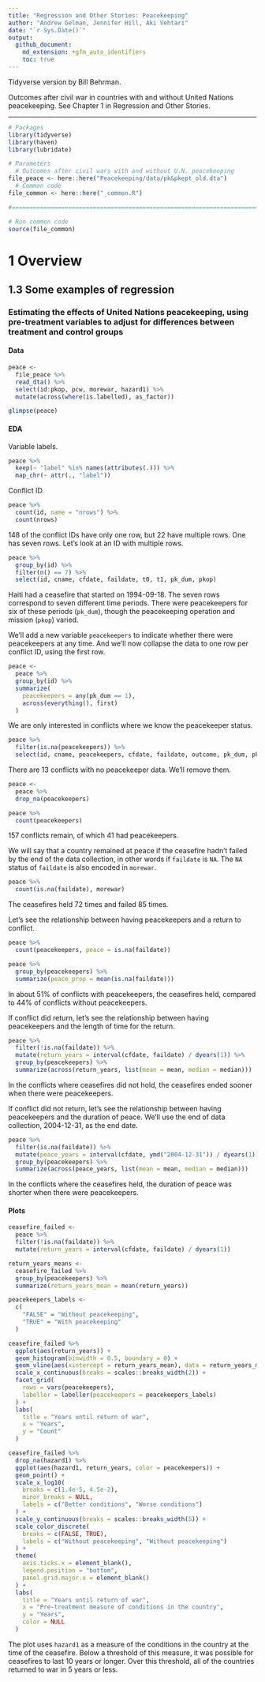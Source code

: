 ```yaml
---
title: "Regression and Other Stories: Peacekeeping"
author: "Andrew Gelman, Jennifer Hill, Aki Vehtari"
date: "`r Sys.Date()`"
output:
  github_document:
    md_extension: +gfm_auto_identifiers
    toc: true
---
```

Tidyverse version by Bill Behrman.

Outcomes after civil war in countries with and without United
Nations peacekeeping. See Chapter 1 in Regression and Other
Stories.

-------------

```r
# Packages
library(tidyverse)
library(haven)
library(lubridate)

# Parameters
  # Outcomes after civil wars with and without U.N. peacekeeping
file_peace <- here::here("Peacekeeping/data/pk&pkept_old.dta")
  # Common code
file_common <- here::here("_common.R")

#===============================================================================

# Run common code
source(file_common)
```

# 1 Overview

## 1.3 Some examples of regression

### Estimating the effects of United Nations peacekeeping, using pre-treatment variables to adjust for differences between treatment and control groups

#### Data

```r
peace <- 
  file_peace %>% 
  read_dta() %>% 
  select(id:pkop, pcw, morewar, hazard1) %>% 
  mutate(across(where(is.labelled), as_factor))

glimpse(peace)
```

#### EDA

Variable labels.

```r
peace %>% 
  keep(~ "label" %in% names(attributes(.))) %>% 
  map_chr(~ attr(., "label"))
```

Conflict ID.

```r
peace %>% 
  count(id, name = "nrows") %>% 
  count(nrows)
```

148 of the conflict IDs have only one row, but 22 have multiple rows. One has seven rows. Let's look at an ID with multiple rows.

```r
peace %>% 
  group_by(id) %>% 
  filter(n() == 7) %>% 
  select(id, cname, cfdate, faildate, t0, t1, pk_dum, pkop)
```

Haiti had a ceasefire that started on 1994-09-18. The seven rows correspond to seven different time periods. There were peacekeepers for six of these periods (`pk_dum`), though the peacekeeping operation and mission (`pkop`) varied.

We'll add a new variable `peacekeepers` to indicate whether there were peacekeepers at any time. And we'll now collapse the data to one row per conflict ID, using the first row. 

```r
peace <- 
  peace %>% 
  group_by(id) %>% 
  summarize(
    peacekeepers = any(pk_dum == 1),
    across(everything(), first)
  )
```

We are only interested in conflicts where we know the peacekeeper status.

```r
peace %>% 
  filter(is.na(peacekeepers)) %>% 
  select(id, cname, peacekeepers, cfdate, faildate, outcome, pk_dum, pkop)
```

There are 13 conflicts with no peacekeeper data. We'll remove them.

```r
peace <- 
  peace %>% 
  drop_na(peacekeepers)

peace %>% 
  count(peacekeepers)
```

157 conflicts remain, of which 41 had peacekeepers.

We will say that a country remained at peace if the ceasefire hadn't failed by the end of the data collection, in other words if `faildate` is `NA`. The `NA` status of `faildate` is also encoded in `morewar`.

```r
peace %>% 
  count(is.na(faildate), morewar)
```

The ceasefires held 72 times and failed 85 times.

Let's see the relationship between having peacekeepers and a return to conflict.

```r
peace %>% 
  count(peacekeepers, peace = is.na(faildate))

peace %>% 
  group_by(peacekeepers) %>% 
  summarize(peace_prop = mean(is.na(faildate)))
```

In about 51% of conflicts with peacekeepers, the ceasefires held, compared to 44% of conflicts without peacekeepers.

If conflict did return, let's see the relationship between having peacekeepers and the length of time for the return.

```r
peace %>% 
  filter(!is.na(faildate)) %>% 
  mutate(return_years = interval(cfdate, faildate) / dyears(1)) %>% 
  group_by(peacekeepers) %>% 
  summarize(across(return_years, list(mean = mean, median = median)))
```

In the conflicts where ceasefires did not hold, the ceasefires ended sooner when there were peacekeepers.

If conflict did not return, let's see the relationship between having peacekeepers and the duration of peace. We'll use the end of data collection, 2004-12-31, as the end date.

```r
peace %>% 
  filter(is.na(faildate)) %>% 
  mutate(peace_years = interval(cfdate, ymd("2004-12-31")) / dyears(1)) %>% 
  group_by(peacekeepers) %>% 
  summarize(across(peace_years, list(mean = mean, median = median)))
```

In the conflicts where the ceasefires held, the duration of peace was shorter when there were peacekeepers.

#### Plots

```r
ceasefire_failed <- 
  peace %>% 
  filter(!is.na(faildate)) %>% 
  mutate(return_years = interval(cfdate, faildate) / dyears(1))

return_years_means <- 
  ceasefire_failed %>% 
  group_by(peacekeepers) %>% 
  summarize(return_years_mean = mean(return_years))

peacekeepers_labels <- 
  c(
    "FALSE" = "Without peacekeeping",
    "TRUE" = "With peacekeeping"
  )

ceasefire_failed %>% 
  ggplot(aes(return_years)) +
  geom_histogram(binwidth = 0.5, boundary = 0) +
  geom_vline(aes(xintercept = return_years_mean), data = return_years_means) +
  scale_x_continuous(breaks = scales::breaks_width(2)) +
  facet_grid(
    rows = vars(peacekeepers),
    labeller = labeller(peacekeepers = peacekeepers_labels)
  ) +
  labs(
    title = "Years until return of war",
    x = "Years",
    y = "Count"
  )
```

```r

ceasefire_failed %>% 
  drop_na(hazard1) %>% 
  ggplot(aes(hazard1, return_years, color = peacekeepers)) +
  geom_point() +
  scale_x_log10(
    breaks = c(1.4e-5, 4.5e-2),
    minor_breaks = NULL,
    labels = c("Better conditions", "Worse conditions")
  ) +
  scale_y_continuous(breaks = scales::breaks_width(5)) +
  scale_color_discrete(
    breaks = c(FALSE, TRUE),
    labels = c("Without peacekeeping", "Without peacekeeping")
  ) +
  theme(
    axis.ticks.x = element_blank(),
    legend.position = "bottom",
    panel.grid.major.x = element_blank()
  ) +
  labs(
    title = "Years until return of war",
    x = "Pre-treatment measure of conditions in the country",
    y = "Years",
    color = NULL
  )
```

The plot uses `hazard1` as a measure of the conditions in the country at the time of the ceasefire. Below a threshold of this measure, it was possible for ceasefires to last 10 years or longer. Over this threshold, all of the countries returned to war in 5 years or less.

